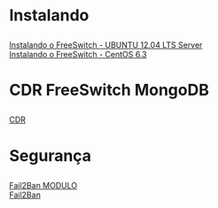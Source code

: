 <h1>Instalando</h1>

[[Instalando o FreeSwitch - UBUNTU 12.04 LTS Server]] <br>
[[Instalando o FreeSwitch - CentOS 6.3]] <br>

<h1>CDR FreeSwitch MongoDB</h1>

[[CDR]]

<h1>Segurança</h1>

[[Fail2Ban MODULO]]<br>
[[Fail2Ban]]